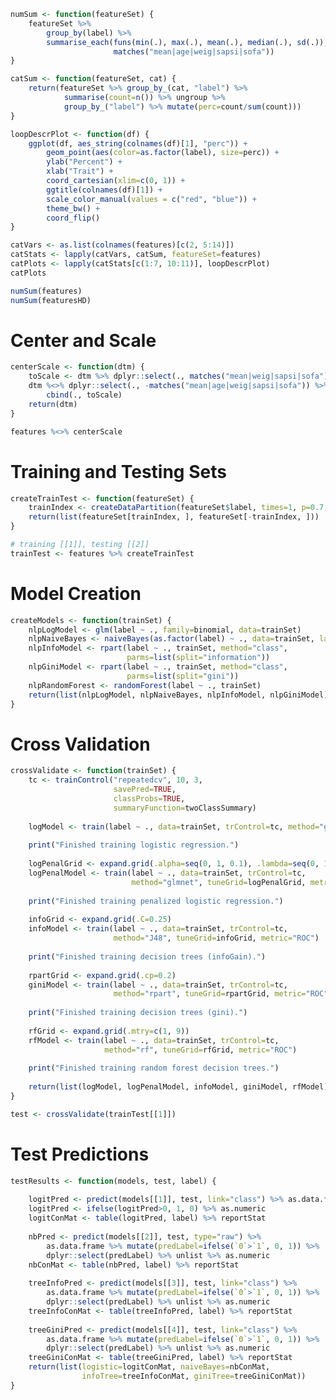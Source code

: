 ```r
numSum <- function(featureSet) {
	featureSet %>% 
		group_by(label) %>%
		summarise_each(funs(min(.), max(.), mean(.), median(.), sd(.)), 
					   matches("mean|age|weig|sapsi|sofa"))
}

catSum <- function(featureSet, cat) {
	return(featureSet %>% group_by_(cat, "label") %>% 
		   	summarise(count=n()) %>% ungroup %>% 
		   	group_by_("label") %>% mutate(perc=count/sum(count)))
}

loopDescrPlot <- function(df) {
	ggplot(df, aes_string(colnames(df)[1], "perc")) +
		geom_point(aes(color=as.factor(label), size=perc)) +
		ylab("Percent") + 
		xlab("Trait") + 
		coord_cartesian(xlim=c(0, 1)) +
		ggtitle(colnames(df)[1]) +
		scale_color_manual(values = c("red", "blue")) +
		theme_bw() +
		coord_flip()
}

catVars <- as.list(colnames(features)[c(2, 5:14)])
catStats <- lapply(catVars, catSum, featureSet=features)
catPlots <- lapply(catStats[c(1:7, 10:11)], loopDescrPlot)
catPlots

numSum(features)
numSum(featuresHD)
```

# Center and Scale

```r
centerScale <- function(dtm) {
	toScale <- dtm %>% dplyr::select(., matches("mean|weig|sapsi|sofa")) %>% scale()
	dtm %<>% dplyr::select(., -matches("mean|age|weig|sapsi|sofa")) %>% 
		cbind(., toScale)
	return(dtm)
}

features %<>% centerScale
```

# Training and Testing Sets

```r
createTrainTest <- function(featureSet) {
	trainIndex <- createDataPartition(featureSet$label, times=1, p=0.7, list=FALSE)
	return(list(featureSet[trainIndex, ], featureSet[-trainIndex, ]))
}

# training [[1]], testing [[2]]
trainTest <- features %>% createTrainTest
```

# Model Creation

```r
createModels <- function(trainSet) {
	nlpLogModel <- glm(label ~ ., family=binomial, data=trainSet)
	nlpNaiveBayes <- naiveBayes(as.factor(label) ~ ., data=trainSet, laplace=0)
	nlpInfoModel <- rpart(label ~ ., trainSet, method="class", 
						  parms=list(split="information"))
	nlpGiniModel <- rpart(label ~ ., trainSet, method="class", 
						  parms=list(split="gini"))
	nlpRandomForest <- randomForest(label ~ ., trainSet)
	return(list(nlpLogModel, nlpNaiveBayes, nlpInfoModel, nlpGiniModel))
}
```

# Cross Validation

```r
crossValidate <- function(trainSet) {
	tc <- trainControl("repeatedcv", 10, 3, 
					   savePred=TRUE, 
					   classProbs=TRUE, 
					   summaryFunction=twoClassSummary)
	
	logModel <- train(label ~ ., data=trainSet, trControl=tc, method="glm", metric="ROC")  
	
	print("Finished training logistic regression.")
	
	logPenalGrid <- expand.grid(.alpha=seq(0, 1, 0.1), .lambda=seq(0, 1, 0.1))
	logPenalModel <- train(label ~ ., data=trainSet, trControl=tc,
						   method="glmnet", tuneGrid=logPenalGrid, metric="ROC")
	
	print("Finished training penalized logistic regression.")
	
	infoGrid <- expand.grid(.C=0.25)
	infoModel <- train(label ~ ., data=trainSet, trControl=tc,
					   method="J48", tuneGrid=infoGrid, metric="ROC") 
	
	print("Finished training decision trees (infoGain).")
	
	rpartGrid <- expand.grid(.cp=0.2)
	giniModel <- train(label ~ ., data=trainSet, trControl=tc, 
					   method="rpart", tuneGrid=rpartGrid, metric="ROC") 
	
	print("Finished training decision trees (gini).")
	
	rfGrid <- expand.grid(.mtry=c(1, 9))
	rfModel <- train(label ~ ., data=trainSet, trControl=tc,
					 method="rf", tuneGrid=rfGrid, metric="ROC")
	
	print("Finished training random forest decision trees.")
	
	return(list(logModel, logPenalModel, infoModel, giniModel, rfModel))
}

test <- crossValidate(trainTest[[1]])
```

# Test Predictions

```r
testResults <- function(models, test, label) {
	
	logitPred <- predict(models[[1]], test, link="class") %>% as.data.frame 
	logitPred <- ifelse(logitPred>0, 1, 0) %>% as.numeric
	logitConMat <- table(logitPred, label) %>% reportStat
	
	nbPred <- predict(models[[2]], test, type="raw") %>% 
		as.data.frame %>% mutate(predLabel=ifelse(`0`>`1`, 0, 1)) %>% 
		dplyr::select(predLabel) %>% unlist %>% as.numeric
	nbConMat <- table(nbPred, label) %>% reportStat
	
	treeInfoPred <- predict(models[[3]], test, link="class") %>% 
		as.data.frame %>% mutate(predLabel=ifelse(`0`>`1`, 0, 1)) %>% 
		dplyr::select(predLabel) %>% unlist %>% as.numeric
	treeInfoConMat <- table(treeInfoPred, label) %>% reportStat
	
	treeGiniPred <- predict(models[[4]], test, link="class") %>% 
		as.data.frame %>% mutate(predLabel=ifelse(`0`>`1`, 0, 1)) %>% 
		dplyr::select(predLabel) %>% unlist %>% as.numeric
	treeGiniConMat <- table(treeGiniPred, label) %>% reportStat
	return(list(logistic=logitConMat, naiveBayes=nbConMat, 
				infoTree=treeInfoConMat, giniTree=treeGiniConMat))
}
```